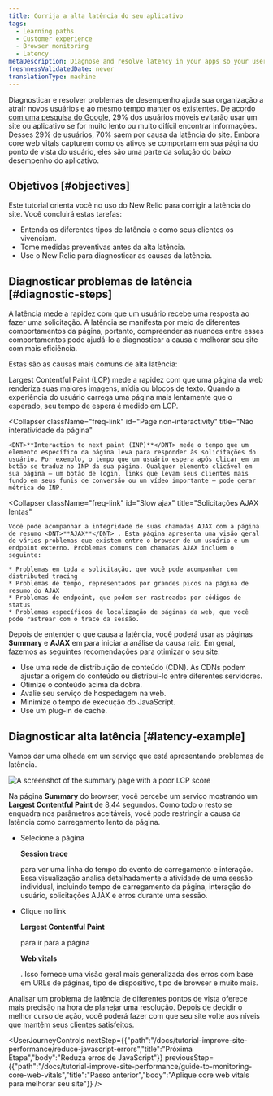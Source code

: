 ```yaml
---
title: Corrija a alta latência do seu aplicativo
tags:
  - Learning paths
  - Customer experience
  - Browser monitoring
  - Latency
metaDescription: Diagnose and resolve latency in your apps so your users get the most out of their site experience.
freshnessValidatedDate: never
translationType: machine
---
```



Diagnosticar e resolver problemas de desempenho ajuda sua organização a atrair novos usuários e ao mesmo tempo manter os existentes. [De acordo com uma pesquisa do Google](https://think.storage.googleapis.com/images/micromoments-guide-to-winning-shift-to-mobile-download.pdf), 29% dos usuários móveis evitarão usar um site ou aplicativo se for muito lento ou muito difícil encontrar informações. Desses 29% de usuários, 70% saem por causa da latência do site. Embora core web vitals capturem como os ativos se comportam em sua página do ponto de vista do usuário, eles são uma parte da solução do baixo desempenho do aplicativo.

## Objetivos [#objectives]

Este tutorial orienta você no uso do New Relic para corrigir a latência do site. Você concluirá estas tarefas:

* Entenda os diferentes tipos de latência e como seus clientes os vivenciam.
* Tome medidas preventivas antes da alta latência.
* Use o New Relic para diagnosticar as causas da latência.

## Diagnosticar problemas de latência [#diagnostic-steps]

A latência mede a rapidez com que um usuário recebe uma resposta ao fazer uma solicitação. A latência se manifesta por meio de diferentes comportamentos da página, portanto, compreender as nuances entre esses comportamentos pode ajudá-lo a diagnosticar a causa e melhorar seu site com mais eficiência.

Estas são as causas mais comuns de alta latência:

<CollapserGroup>
  <Collapser
    className="freq-link"
    id="Slow page load"
    title="Carregamento lento da página"
  >
    Largest Contentful Paint (LCP) mede a rapidez com que uma página da web renderiza suas maiores imagens, mídia ou blocos de texto. Quando a experiência do usuário carrega uma página mais lentamente que o esperado, seu tempo de espera é medido em LCP.
  </Collapser>

  <Collapser
    className="freq-link"
    id="Page non-interactivity"
    title="Não interatividade da página"
  >
    <DNT>**Interaction to next paint (INP)**</DNT> mede o tempo que um elemento específico da página leva para responder às solicitações do usuário. Por exemplo, o tempo que um usuário espera após clicar em um botão se traduz no INP da sua página. Qualquer elemento clicável em sua página – um botão de login, links que levam seus clientes mais fundo em seus funis de conversão ou um vídeo importante – pode gerar métrica de INP.
  </Collapser>

  <Collapser
    className="freq-link"
    id="Slow ajax"
    title="Solicitações AJAX lentas"
  >
    Você pode acompanhar a integridade de suas chamadas AJAX com a página de resumo <DNT>**AJAX**</DNT> . Esta página apresenta uma visão geral de vários problemas que existem entre o browser de um usuário e um endpoint externo. Problemas comuns com chamadas AJAX incluem o seguinte:

    * Problemas em toda a solicitação, que você pode acompanhar com distributed tracing
    * Problemas de tempo, representados por grandes picos na página de resumo do AJAX
    * Problemas de endpoint, que podem ser rastreados por códigos de status
    * Problemas específicos de localização de páginas da web, que você pode rastrear com o trace da sessão.
  </Collapser>
</CollapserGroup>

Depois de entender o que causa a latência, você poderá usar as páginas <DNT>**Summary**</DNT> e <DNT>**AJAX**</DNT> em <InlinePopover type="browser"/>para iniciar a análise da causa raiz. Em geral, fazemos as seguintes recomendações para otimizar o seu site:

* Use uma rede de distribuição de conteúdo (CDN). As CDNs podem ajustar a origem do conteúdo ou distribuí-lo entre diferentes servidores.
* Otimize o conteúdo acima da dobra.
* Avalie seu serviço de hospedagem na web.
* Minimize o tempo de execução do JavaScript.
* Use um plug-in de cache.

## Diagnosticar alta latência [#latency-example]

Vamos dar uma olhada em um serviço que está apresentando problemas de latência.

<img
  alt="A screenshot of the summary page with a poor LCP score"
  title="Abnormal LCP score"
  src={journeyAbnormalLCP}
/>

Na página <DNT>**Summary**</DNT> do browser, você percebe um serviço mostrando um <DNT>**Largest Contentful Paint**</DNT> de 8,44 segundos. Como todo o resto se enquadra nos parâmetros aceitáveis, você pode restringir a causa da latência como carregamento lento da página.

* Selecione a página

  <DNT>**Session trace**</DNT>

  para ver uma linha do tempo do evento de carregamento e interação. Essa visualização analisa detalhadamente a atividade de uma sessão individual, incluindo tempo de carregamento da página, interação do usuário, solicitações AJAX e erros durante uma sessão.

* Clique no link

  <DNT>**Largest Contentful Paint**</DNT>

  para ir para a página

  <DNT>**Web vitals**</DNT>

  . Isso fornece uma visão geral mais generalizada dos erros com base em URLs de páginas, tipo de dispositivo, tipo de browser e muito mais.

Analisar um problema de latência de diferentes pontos de vista oferece mais precisão na hora de planejar uma resolução. Depois de decidir o melhor curso de ação, você poderá fazer com que seu site volte aos níveis que mantêm seus clientes satisfeitos.

<UserJourneyControls
  nextStep={{"path":"/docs/tutorial-improve-site-performance/reduce-javascript-errors","title":"Próxima Etapa","body":"Reduza erros de JavaScript"}}
  previousStep={{"path":"/docs/tutorial-improve-site-performance/guide-to-monitoring-core-web-vitals","title":"Passo anterior","body":"Aplique core web vitals para melhorar seu site"}}
/>